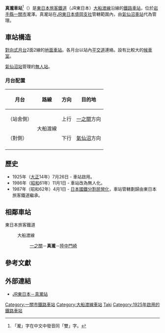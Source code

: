 {{noteTA
|T=zh-tw:真瀧車站;zh-hk:真瀧站;zh-cn:真泷站;
|1=zh-tw:真瀧車站;zh-hk:真瀧站;zh-cn:真泷站;
}}
{{日本車站資訊
|公司色 = #008000
|站名 = 真瀧車站
|圖片 = Mataki-Sta01.JPG
|圖片說明 = 站房外觀
|日文原名 = 真滝
|平假名 = またき
|羅馬拼音 = Mataki
|電報略號 = マタ
|所屬公司 = [[東日本旅客鐵道|東日本旅客鐵道]]（JR東日本）
|所屬路線 = {{Color|#ff6600|■}}[[大船渡線|大船渡線]]
|距離 = 5.7
|起點站 = [[一之關車站|一之關]]
|前一站 = [[一之關車站|一之關]]
|前一站距離 = 5.7
|後一站距離 = 8.0
|後一站 = [[陸中門崎車站|陸中門崎]]
|所在地 = [[岩手縣|岩手縣]][[一關市|一關市]]瀧澤字館下1號
|車站構造 = [[地面車站|地面車站]]
|月台配置 = 2面2線
|啟用年月日 = 1925年（大正14年）7月26日
|廢站年月日 = 
|備註 = [[無人站|無人站]]
}}
'''真瀧車站'''<ref>「瀧」字在中文中發音同「雙」字。</ref>（{{jpn|j=真滝駅|hg=またきえき|rm=Mataki eki|f=y}}）是[[東日本旅客鐵道|東日本旅客鐵道]]（JR東日本）[[大船渡線|大船渡線]]沿線的[[鐵路車站|鐵路車站]]，位於[[岩手縣|岩手縣]][[一關市|一關市]]瀧澤。真瀧站在[[東日本旅客鐵道盛岡支社|JR東日本盛岡支社]]管轄範圍內，由[[氣仙沼車站|氣仙沼車站]]代為管理。

==車站構造==
[[對向式月台|對向式月台]]2面2線的[[地面車站|地面車站]]。各月台以站內[[平交道|平交道]]連絡。設有比較大的[[候車室|候車室]]。

[[氣仙沼站|氣仙沼站]]管理的[[無人站|無人站]]。
=== 月台配置 ===
{| class=wikitable
|-
!月台!!路線!!方向!!目的地
|-
!（站舍側）
|rowspan=2|{{Color|#ff6600|■}}大船渡線
|上行
|[[一之關站|一之關]]方向
|-
!（對側）
|下行
|[[氣仙沼站|氣仙沼]]方向
|-
|}

==歷史==
*1925年（[[大正|大正]]14年）7月26日 - 車站啟用。
*1986年（[[昭和|昭和]]61年）11月1日 - 車站改為無人化。
*1987年（昭和62年）4月1日 - [[日本國鐵分割民營化|日本國鐵分割民營化]]，車站管轄劃歸由東日本旅客鐵道繼承。

==相鄰車站==
; 東日本旅客鐵道
: {{Color|#ff6600|■}}大船渡線
:: [[一之關站|一之關]]－'''真瀧'''－[[陸中門崎站|陸中門崎]]
==參考文獻==
{{reflist}}

==外部連結==
*[http://www.jreast.co.jp/estation/station/info.aspx?StationCd=1428 JR東日本－真瀧站] {{Wayback|url=http://www.jreast.co.jp/estation/station/info.aspx?StationCd=1428 |date=20190913112337 }}{{ja}}
{{大船渡線}}
{{DEFAULTSORT:Mataki}}
[[Category:一關市鐵路車站|Category:一關市鐵路車站]]
[[Category:大船渡線車站|Category:大船渡線車站]]
[[Category:日本鐵路車站_Ma|Taki]]
[[Category:1925年啟用的鐵路車站|Category:1925年啟用的鐵路車站]]